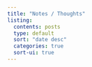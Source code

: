 ```yaml
---
title: "Notes / Thoughts"
listing:
  contents: posts
  type: default
  sort: "date desc"
  categories: true
  sort-ui: true
---
```

